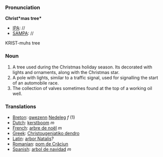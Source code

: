 ===Pronunciation===

'''Christ*mas tree*'''
*[[IPA]]: //
*[[SAMPA]]: //
KRIST-muhs tree
===Noun===

#A tree used during the Christmas holiday season.  Its decorated with lights and ornaments, along with the Christmas star.
#A pole with lights, similar to a traffic signal, used for signalling the start of an automobile race.
#The collection of valves sometimes found at the top of a working oil well.

===Translations===
*[[Breton]]: [[gwezenn]] [[Nedeleg]] ''f'' (1)
*[[Dutch]]: [[kerstboom]] ''m''
*[[French]]: [[arbre de noël]] ''m''
*[[Greek]]: [[Christougeniatiko dendro]]
*[[Latin]]: [[arbor Natalis]]?
*[[Romanian]]: [[pom de Crăciun]]
*[[Spanish]]: [[arbol de navidad]] ''m''